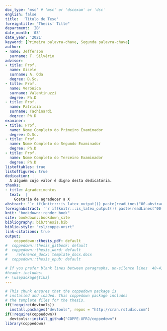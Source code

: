 ```yaml
---
doc_type: 'msc' # 'msc' or 'dscexam' or 'dsc'
english: false 
title:  'Titulo de Tese'
foreigntitle: "Thesis' Title"
department: 'IB'
date_month: '03'
date_year: '2021'
keyword: [Primeira palavra-chave, Segunda palavra-chave]
author:
- name: Jefferson
  surname: T. Silvério
advisor:
- title: Prof.
  name: Gisele
  surname: A. Oda
  degree: D.Sc.
- title: Prof.
  name: Verónica
  surname: Valentinuzzi
  degree: Ph.D
- title: Prof.
  name: Patricia
  surname: Tachinardi
  degree: Ph.D
examiner:
- title: Prof.
  name: Nome Completo do Primeiro Examinador
  degree: D.Sc.
- title: Prof.
  name: Nome Completo do Segundo Examinador
  degree: Ph.D
- title: Prof.
  name: Nome Completo do Terceiro Examinador
  degree: Ph.D
listoftables: true
listoffigures: true
dedication: |
  A alguém cujo valor é digno desta dedicatória.
thanks:
- title: Agradecimentos
  text:  |
    Gostaria de agradecer a X
abstract: '`r if(knitr:::is_latex_output()) paste(readLines("00-abstract.Rmd"), collapse = "\n  ")`'
foreignabstract: '`r if(knitr:::is_latex_output()) paste(readLines("00-foreignabstract.Rmd"), collapse = "\n  ")`'
knit: "bookdown::render_book"
site: bookdown::bookdown_site
bibliography: bib/thesis.bib
biblio-style: "csl/coppe-unsrt"
link-citations: true
output: 
    coppedown::thesis_pdf: default
#  coppedown::thesis_gitbook: default
#  coppedown::thesis_word: default
#    reference_docx: template_docx.docx
#  coppedown::thesis_epub: default

# If you prefer blank lines between paragraphs, un-silence lines  40-41 (this requires package tikz)
#header-includes:
#- \usepackage{tikz}
---
```


<!--
Above is the YAML (YAML Ain't Markup Language) header that includes a lot of metadata used to produce the document.  Be careful with spacing in this header!

If you'd prefer to not include a Dedication, for example, simply delete the section entirely, or silence (add #) them. 

If you have other LaTeX packages you would like to include, delete the # before header-includes and list the packages after hyphens on new lines.

If you'd like to include a comment that won't be produced in your resulting file enclose it in a block like this.

If you receive a duplicate label error after knitting, make sure to delete the index.Rmd file and then knit again.
-->

```r
# This chunk ensures that the coppedown package is
# installed and loaded. This coppedown package includes
# the template files for the thesis.
if(!require(devtools))
  install.packages("devtools", repos = "http://cran.rstudio.com")
if(!require(coppedown))
  devtools::install_github("COPPE-UFRJ/coppedown")
library(coppedown)
```

<!-- On ordering the chapter files:
There are two options:
1. Name your chapter files in the order in which you want them to appear (e.g., 01-Inro, 02-Data, 03-Conclusions). 
2. Otherwise, you can specify the order in which they appear in the _bookdown.yml (for PDF only).

Do not include 00(two-hyphens)prelim.Rmd and 00-abstract.Rmd in the YAML file--they are handled in the YAML above differently for the PDF version.
-->
